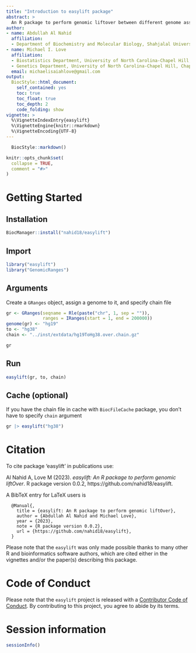 ```yaml
---
title: "Introduction to easylift package"
abstract: >
  An R package to perform genomic liftover between different genome assemblies with `GRanges` and `chain` file. Source Code: https://github.com/nahid18/easylift
author:
- name: Abdullah Al Nahid
  affiliation: 
  - Department of Biochemistry and Molecular Biology, Shahjalal University of Science and Technology, Sylhet-3114, Bangladesh
- name: Michael I. Love
  affiliation: 
  - Biostatistics Department, University of North Carolina-Chapel Hill, Chapel Hill, NC, USA
  - Genetics Department, University of North Carolina-Chapel Hill, Chapel Hill, NC, USA
  email: michaelisaiahlove@gmail.com
output: 
  BiocStyle::html_document:
    self_contained: yes
    toc: true
    toc_float: true
    toc_depth: 2
    code_folding: show
vignette: >
  %\VignetteIndexEntry{easylift}
  %\VignetteEngine{knitr::rmarkdown}
  %\VignetteEncoding{UTF-8}
---
```

```r
  BiocStyle::markdown()
```
  
```r
knitr::opts_chunk$set(
  collapse = TRUE,
  comment = "#>"
)
```

# Getting Started
## Installation

```r
BiocManager::install("nahid18/easylift")
```

## Import
```r
library("easylift")
library("GenomicRanges")
```

## Arguments

Create a `GRanges` object, assign a genome to it, and specify chain file
```r
gr <- GRanges(seqname = Rle(paste("chr", 1, sep = "")),
              ranges = IRanges(start = 1, end = 200000))
genome(gr) <- "hg19"
to <- "hg38"
chain <- "../inst/extdata/hg19ToHg38.over.chain.gz"

gr
```

## Run
```r
easylift(gr, to, chain)
```

## Cache (optional)
If you have the chain file in cache with `BiocFileCache` package, you don't have to specify `chain` argument
```r
gr |> easylift("hg38")
```


# Citation

To cite package ‘easylift’ in publications use:

  Al Nahid A, Love M (2023). _easylift: An R package to perform
  genomic liftOver_. R package version 0.0.2,
  https://github.com/nahid18/easylift.


A BibTeX entry for LaTeX users is

```
  @Manual{,
    title = {easylift: An R package to perform genomic liftOver},
    author = {Abdullah Al Nahid and Michael Love},
    year = {2023},
    note = {R package version 0.0.2},
    url = {https://github.com/nahid18/easylift},
  }
```

Please note that the `easylift` was only made possible thanks to many other R and bioinformatics software authors, which are cited either in the vignettes and/or the paper(s) describing this package.

# Code of Conduct

Please note that the `easylift` project is released with a [Contributor Code of Conduct](http://bioconductor.org/about/code-of-conduct/). By contributing to this project, you agree to abide by its terms.

# Session information

```r
sessionInfo()
```
